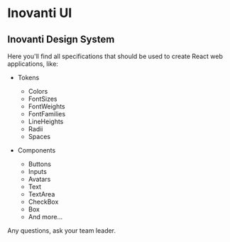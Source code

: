 
<Meta title="Home" />

# Inovanti UI

## Inovanti Design System

Here you'll find all specifications that should be used to create React web applications, like:

- Tokens
    - Colors
    - FontSizes
    - FontWeights
    - FontFamilies
    - LineHeights
    - Radii
    - Spaces

- Components
    - Buttons
    - Inputs
    - Avatars
    - Text
    - TextArea
    - CheckBox
    - Box
    - And more...

Any questions, ask your team leader.


